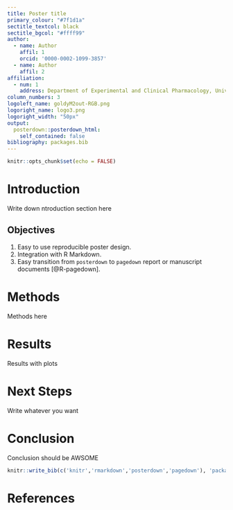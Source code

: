 ```yaml
---
title: Poster title
primary_colour: "#7f1d1a"
sectitle_textcol: black 
sectitle_bgcol: "#ffff99"
author:
  - name: Author
    affil: 1
    orcid: '0000-0002-1099-3857'
  - name: Author
    affil: 2
affiliation:
  - num: 1
    address: Department of Experimental and Clinical Pharmacology, University of Minnesota
column_numbers: 3
logoleft_name: goldyM2out-RGB.png
logoright_name: logo3.png
logoright_width: "50px"
output: 
  posterdown::posterdown_html:
    self_contained: false
bibliography: packages.bib
---
```


```r
knitr::opts_chunk$set(echo = FALSE)
```

# Introduction

Write down ntroduction section here 


## Objectives

1. Easy to use reproducible poster design. 
2. Integration with R Markdown.
3. Easy transition from `posterdown` to `pagedown` report or manuscript documents [@R-pagedown].

# Methods

Methods here 








# Results


Results with plots 













# Next Steps

Write whatever you want

# Conclusion

Conclusion should be AWSOME

```r
knitr::write_bib(c('knitr','rmarkdown','posterdown','pagedown'), 'packages.bib')
```

# References
